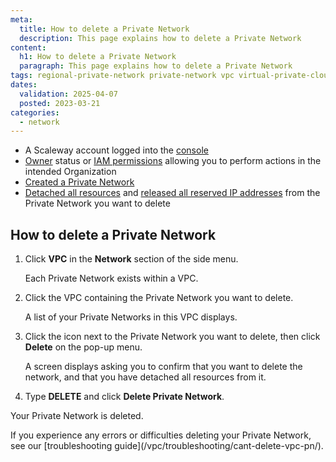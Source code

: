 ```yaml
---
meta:
  title: How to delete a Private Network
  description: This page explains how to delete a Private Network
content:
  h1: How to delete a Private Network
  paragraph: This page explains how to delete a Private Network
tags: regional-private-network private-network vpc virtual-private-cloud delete destroy
dates:
  validation: 2025-04-07
  posted: 2023-03-21
categories:
  - network
---
```


<Macro id="requirements" />

- A Scaleway account logged into the [console](https://console.scaleway.com)
- [Owner](/iam/concepts/#owner) status or [IAM permissions](/iam/concepts/#permission) allowing you to perform actions in the intended Organization
- [Created a Private Network](/vpc/how-to/create-private-network/)
- [Detached all resources](/vpc/how-to/attach-resources-to-pn/#how-to-detach-a-resource-from-a-private-network) and [released all reserved IP addresses](/ipam/how-to/reserve-ip/#how-to-release-a-reserved-private-ip-address) from the Private Network you want to delete

## How to delete a Private Network

1. Click **VPC** in the **Network** section of the side menu.

    Each Private Network exists within a VPC.

2. Click the VPC containing the Private Network you want to delete.

    A list of your Private Networks in this VPC displays.

3. Click the <Icon name="more" /> icon next to the Private Network you want to delete, then click **Delete** on the pop-up menu.

    <Lightbox src="scaleway-delete-pn.webp" alt="" />

    A screen displays asking you to confirm that you want to delete the network, and that you have detached all resources from it.

4. Type **DELETE** and click **Delete Private Network**.

  Your Private Network is deleted.

<Message type="tip">
If you experience any errors or difficulties deleting your Private Network, see our [troubleshooting guide](/vpc/troubleshooting/cant-delete-vpc-pn/).
</Message>